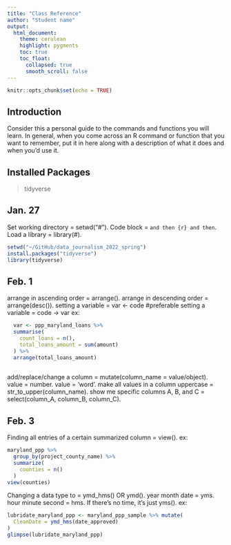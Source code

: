 ```yaml
---
title: "Class Reference"
author: "Student name"
output:
  html_document:
    theme: cerulean
    highlight: pygments
    toc: true
    toc_float:
      collapsed: true
      smooth_scroll: false
---
```


```r
knitr::opts_chunk$set(echo = TRUE)
```

## Introduction

Consider this a personal guide to the commands and functions you will learn. In general, when you come across an R command or function that you want to remember, put it in here along with a description of what it does and when you'd use it.

## Installed Packages

>tidyverse

## Jan. 27

Set working directory = setwd("#").
Code block = ``` and then {r} and then ```.
Load a library = library(#).

```r
setwd("~/GitHub/data_journalism_2022_spring")
install.packages("tidyverse")
library(tidyverse)
```

## Feb. 1

arrange in ascending order = arrange().
arrange in descending order = arrange(desc()).
setting a variable = var <- code #preferable
setting a variable = code -> var 
  ex:
  
```r
  var <- ppp_maryland_loans %>%
  summarise(
    count_loans = n(),
    total_loans_amount = sum(amount)
  ) %>%
  arrange(total_loans_amount)
  
```

add/replace/change a column = mutate(column_name = value/object).
value = number.
value = 'word'.
make all values in a column uppercase = str_to_upper(column_name).
show me specific columns A, B, and C = select(column_A, column_B, column_C).

## Feb. 3

Finding all entries of a certain summarized column = view().
  ex:

```r
maryland_ppp %>%
  group_by(project_county_name) %>%
  summarize(
    counties = n()
  )
view(counties)

```

Changing a data type to <date> = ymd_hms() OR ymd().
  year month date = yms.
  hour minute second = hms.
  If there's no time, it's just yms().
  ex:
  
```r
lubridate_maryland_ppp <- maryland_ppp_sample %>% mutate(
  CleanDate = ymd_hms(date_approved)
)
glimpse(lubridate_maryland_ppp)

```

